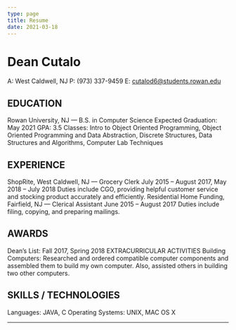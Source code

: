 ```yaml
---
type: page
title: Resume
date: 2021-03-18
---
```


# Dean Cutalo 
​A: West Caldwell, NJ P:​ (​973) 337-9459 ​E:​ cutalod6@students.rowan.edu 

## EDUCATION
Rowan University, NJ​ — B.S. in Computer Science Expected Graduation: May 2021
GPA: 3.5
Classes: Intro to Object Oriented Programming, Object Oriented Programming and
Data Abstraction, Discrete Structures, Data Structures and Algorithms, Computer
Lab Techniques

## EXPERIENCE
ShopRite, West Caldwell, NJ​ — Grocery Clerk July 2015 – August 2017, May 2018 – July 2018
Duties include CGO, providing helpful customer service and stocking product
accurately and efficiently.
Residential Home Funding, Fairfield, NJ ​— Clerical Assistant June 2015 – August 2017
Duties include filing, copying, and preparing mailings.

## AWARDS
Dean’s List:​ ​Fall 2017, Spring 2018 EXTRACURRICULAR ACTIVITIES
Building Computers:​ ​Researched and ordered compatible computer components and assembled them to build my own computer. Also, assisted others in building two other computers.

## SKILLS / TECHNOLOGIES
Languages:​ ​JAVA, C Operating Systems:​ UNIX, MAC OS X

---